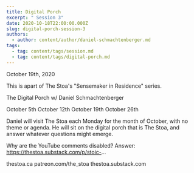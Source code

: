 ```yaml
---
title: Digital Porch
excerpt: " Session 3"
date: 2020-10-18T22:00:00.000Z
slug: digital-porch-session-3
authors:
  - author: content/author/daniel-schmachtenberger.md
tags:
  - tag: content/tags/session.md
  - tag: content/tags/digital-porch.md
---
```


October 19th, 2020

This is apart of The Stoa's "Sensemaker in Residence" series. 

The Digital Porch w/ Daniel Schmachtenberger

October 5th
October 12th
October 19th
October 26th

Daniel will visit The Stoa each Monday for the month of October, with no theme or agenda. He will sit on the digital porch that is The Stoa, and answer whatever questions might emerge. 

Why are the YouTube comments disabled? Answer: https://thestoa.substack.com/p/stoic-...

thestoa.ca
patreon.com/the_stoa
thestoa.substack.com
